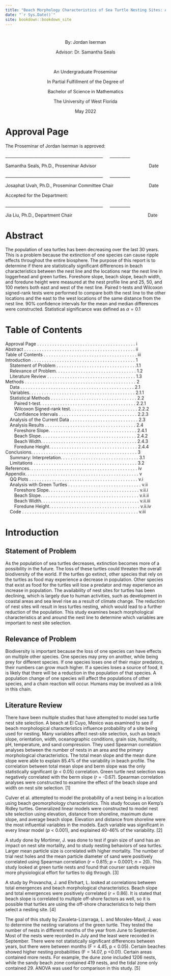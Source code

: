 ```yaml
--- 
title: "Beach Morphology Characteristics of Sea Turtle Nesting Sites: A Statistical Analysis"
date: "`r Sys.Date()`"
site: bookdown::bookdown_site
---
```


# {-}

<center>

By: Jordan Iserman

Advisor: Dr. Samantha Seals


<br>


An Undergraduate Proseminar

In Partial Fulfillment of the Degree of

Bachelor of Science in Mathematics 

The University of West Florida

May 2022

</center>

# Approval Page {-}

The Proseminar of Jordan Iserman is approved:





________________________________________________   __________

Samantha Seals, Ph.D., Proseminar Advisor                   Date



________________________________________________   __________

Josaphat Uvah, Ph.D., Proseminar Committee Chair             Date





Accepted for the Department:



________________________________________________   __________

Jia Liu, Ph.D., Department Chair                           Date

# Abstract {-}

The population of sea turtles has been decreasing over the last 30 years. This is a problem because the extinction of one species can cause ripple effects throughout the entire biosphere. The purpose of this report is to determine if there are statistically significant differences in beach characteristics between the nest line and the locations near the nest line in loggerhead and green turtles. Foreshore slope, beach slope, beach width, and foredune height were measured at the nest profile line and 25, 50, and 100 meters both east and west of the nest line. Paired t-tests and Wilcoxon signed-rank tests were performed to compare both the nest line to the other locations and the east to the west locations of the same distance from the nest line. 90% confidence intervals for the mean and median differences were constructed. Statistical significance was defined as $\alpha = 0.1$

# Table of Contents {-}


Approval Page . . . . . . . . . . . . . . . . . . . . . . . . . . . . . . . . . . . . . . . i
<br>
Abstract . . . . . . . . . . . . . . . . . . . . . . . . . . . . . . . . . . . . . . . . . . . . ii
<br>
Table of Contents . . . . . . . . . . . . . . . . . . . . . . . . . . . . . . . . . . . . . iii
<br>
Introduction . . . . . . . . . . . . . . . . . . . . . . . . . . . . . . . . . . . . . . . . . 1
<br>
 Statement of Problem . . . . . . . . . . . . . . . . . . . . . . . . . . . . . . . .1.1
<br>
 Relevance of Problem. . . . . . . . . . . . . . . . . . . . . . . . . . . . . . . . 1.2
<br>
 Literature Review . . . . . . . . . . . . . . . . . . . . . . . . . . . . . . . . . . . 1.3
<br>
Methods . . . . . . . . . . . . . . . . . . . . . . . . . . . . . . . . . . . . . . . . . . . . 2
<br>
 Data . . . . . . . . . . . . . . . . . . . . . . . . . . . . . . . . . . . . . . . . . . . . . 2.1
<br>
 Variables. . . . . . . . . . . . . . . . . . . . . . . . . . . . . . . . . . . . . . . . . . 2.1.1
<br>
 Statistical Methods . . . . . . . . . . . . . . . . . . . . . . . . . . . . . . . . . . 2.2
<br>
  Paired t-test. . . . . . . . . . . . . . . . . . . . . . . . . . . . . . . . . . . . . . 2.2.1
<br>
  Wilcoxon Signed-rank test. . . . . . . . . . . . . . . . . . . . . . . . . . . 2.2.2
<br>
  Confidence Intervals . . . . . . . . . . . . . . . . . . . . . . . . . . . . . . . 2.2.3
<br>
 Analysis of the Current Data . . . . . . . . . . . . . . . . . . . . . . . . . . . 2.3
<br>
 Analysis Results . . . . . . . . . . . . . . . . . . . . . . . . . . . . . . . . . . . . 2.4
<br>
  Foreshore Slope. . . . . . . . . . . . . . . . . . . . . . . . . . . . . . . . . . . 2.4.1
<br>
  Beach Slope. . . . . . . . . . . . . . . . . . . . . . . . . . . . . . . . . . . . . . 2.4.2
<br>
  Beach Width. . . . . . . . . . . . . . . . . . . . . . . . . . . . . . . . . . . . . . 2.4.3
<br>
  Foredune Height. . . . . . . . . . . . . . . . . . . . . . . . . . . . . . . . . . . 2.4.4
<br>
Conclusions. . . . . . . . . . . . . . . . . . . . . . . . . . . . . . . . . . . . . . . . . . 3
<br>
 Summary: Interpretation. . . . . . . . . . . . . . . . . . . . . . . . . . . . . . . 3.1
<br>
 Limitations . . . . . . . . . . . . . . . . . . . . . . . . . . . . . . . . . . . . . . . . . 3.2
<br>
References. . . . . . . . . . . . . . . . . . . . . . . . . . . . . . . . . . . . . . . . . . . iv
<br>
Appendix. . . . . . . . . . . . . . . . . . . . . . . . . . . . . . . . . . . . . . . . . . . . . v
<br>
 QQ Plots . . . . . . . . . . . . . . . . . . . . . . . . . . . . . . . . . . . . . . . . . . . v.i
<br>
 Analysis with Green Turtles . . . . . . . . . . . . . . . . . . . . . . . . . . . . . v.ii
<br>
  Foreshore Slope. . . . . . . . . . . . . . . . . . . . . . . . . . . . . . . . . . . . v.ii.i
<br>
  Beach Slope. . . . . . . . . . . . . . . . . . . . . . . . . . . . . . . . . . . . . . . v.ii.ii
<br>
  Beach Width. . . . . . . . . . . . . . . . . . . . . . . . . . . . . . . . . . . . . . . v.ii.iii
<br>
  Foredune Height. . . . . . . . . . . . . . . . . . . . . . . . . . . . . . . . . . . . v.ii.iv
<br>
 Code . . . . . . . . . . . . . . . . . . . . . . . . . . . . . . . . . . . . . . . . . . . . . . v.iii

# Introduction

## Statement of Problem

As the population of sea turtles decreases, extinction becomes more of a possibility in the future. The loss of these turtles could threaten the overall biodiversity of the world. If the turtles go extinct, other species that rely on the turtles as food may experience a decrease in population. Other species that exist as food for the turtles will lose a predator and may experience an increase in population. The availability of nest sites for turtles has been declining, which is largely due to human activities, such as development in coastal areas and sea level rise as a result of climate change. The reduction of nest sites will result in less turtles nesting, which would lead to a further reduction of the population. This study examines beach morphological characteristics at and around the nest line to determine which variables are important to nest site selection.

## Relevance of Problem

Biodiversity is important because the loss of one species can have effects on multiple other species. One species may prey on another, while being prey for different species. If one species loses one of their major predators, their numbers can grow much higher. If a species loses a source of food, it is likely that there will be a reduction in the population of that species. A population change of one species will affect the populations of other species, and a chain reaction will occur. Humans may be involved as a link in this chain.

## Literature Review

There have been multiple studies that have attempted to model sea turtle nest site selection. A beach at El Cuyo, Mexico was examined to see if beach morphological characteristics influence probability of a site being used for nesting. Many variables affect nest-site selection, such as beach slope, orientation, width, oceanographic conditions, grain size, humidity, pH, temperature, and sand compression. They used Spearman correlation analyses between the number of nests in an area and the primary morphological characteristics. The total mean slope and the mean dune slope were able to explain 85.4% of the variability in beach profile. The correlation between total mean slope and berm slope was the only statistically significant (*p* < 0.05) correlation. Green turtle nest selection was negatively correlated with the berm slope (*r* = -0.67). Spearman correlation analyses were constructed to examine the effect of the beach slope and width on nest site selection. [1]

Culver et al. attempted to model the probability of a nest being in a location using beach geomorphology characteristics. This study focuses on Kemp’s Ridley turtles. Generalized linear models were constructed to model nest site selection using elevation, distance from shoreline, maximum dune slope, and average beach slope. Elevation and distance from shoreline were the most influential variables in the models. Each variable was significant in every linear model (*p* < 0.001), and explained 40-46% of the variability. [2]

A study done by Mortimer, J. was done to test if grain size of sand has an impact on nest site mortality, and to study nesting behaviors of sea turtles. Larger mean particle size is correlated with higher mortality. The number of trial nest holes and the mean particle diameter of sand were positively correlated using Spearman correlation (*r* = 0.815; *p* = 0.0001; *n* = 20). This study looked at green turtle nests and found that courser sands require more physiological effort for turtles to dig through. [3]

A study by Provancha, J. and Ehrhart, L. looked at correlations between total emergences and beach morphological characteristics. Beach slope and total emergences were positively correlated (*r* = 0.86). It is stated that beach slope is correlated to multiple off-shore factors as well, so it is possible that turtles are using the off-shore characteristics to help them select a nesting site. [4]

The goal of this study by Zavaleta-Lizarraga, L. and Morales-Mavil, J. was to determine the nesting variations of the green turtle. They tested the number of nests in different months of the year from June to September. Most of the nests were recorded in July and the least were recorded in September. There were not statistically significant differences between years, but there were between months (F = 4.45, p < 0.05). Certain beaches showed higher nesting probabilities (F = 14.07, p <0.01). Certain areas contained more nests. For example, the dune zone included 1206 nests, while the sandy beach zone contained 419 nests, and the tidal zone only contained 29. ANOVA was used for comparison in this study. [5]
